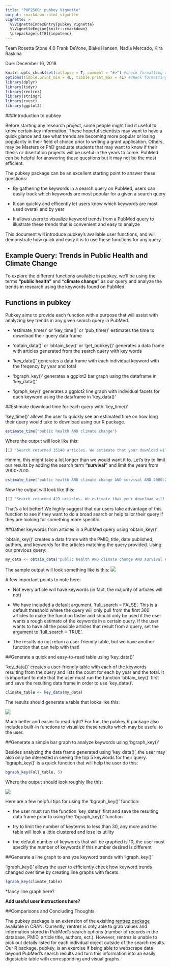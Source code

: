```yaml
---
title: "PHP2560: pubkey Vignette"
output: rmarkdown::html_vignette
vignette: >
  %\VignetteIndexEntry{pubkey Vignette}
  %\VignetteEngine{knitr::rmarkdown}
  \usepackage[utf8]{inputenc}
---
```

Team Rosetta Stone 4.0 
Frank DeVone, Blake Hansen, Nadia Mercado, Kira Raskina 

Due: December 16, 2018 

```r
knitr::opts_chunk$set(collapse = T, comment = "#>") #check formatting and delete if needed
options(tibble.print_min = 4L, tibble.print_max = 4L) #check formatting and delete if needed
library(dplyr)
library(tidyr)
library(rentrez)
library(stringr) 
library(rvest)
library(ggplot2)
```

###Introduction to pubkey 

Before starting any research project, some people might find it useful to know certain key information. These hopeful scientists may want to have a quick glance and see what trends are becoming more popular or losing popularity in their field of choice prior to writing a grant application. Others, may be Masters or PhD graduate students that may want to know if their thesis or disertation projects will be useful in the years to come. PubMed can be helpful for answering these questions but it may not be the most efficient. 

The pubkey package can be an excellent starting point to answer these questions: 

* By gathering the keywords in a search query on PubMed, users can easily track which keywords are most popular for a given a search query

* It can quickly and efficently let users know which keywords are most used overall and by year

* It allows users to visualize keyword trends from a PubMed query to illustrate these trends that is convenient and easy to analyze

This document will introduce pubkey's available user functions, and will demonstrate how quick and easy it is to use these functions for any query. 

## Example Query: Trends in Public Health and Climate Change

To explore the different functions available in pubkey, we'll be using the terms **"public health"** and **"climate change"** as our query and analyze the trends in research using the keywords found on PubMed.

## Functions in pubkey

Pubkey aims to provide each function with a purpose that will assist with analyzing key trends in any given search query in PubMed. 

* 'estimate_time()' or 'key_time()' or 'pub_time()' estimates the time to download their query data frame 

* 'obtain_data()' or 'obtain_key()' or 'get_pubkey()' generates a data frame with articles generated from the search query with key words

* 'key_data()' generates a data frame with each individual keyword with the freqency by year and total

* 'bgraph_key()' generates a ggplot2 bar graph using the dataframe in 'key_data()' 

* 'lgraph_key()' generates a ggplot2 line graph with individual facets for each keyword using the dataframe in 'key_data()'  


##Estimate download time for each query with 'key_time()' 

'key_time()' allows the user to quickly see an estimated time on how long their query would take to download using our R package.

```r
estimate_time("public health AND climate change")
```

Where the output will look like this: 
```r
[1] "Search returned 15140 articles. We estimate that your download will take approximatley 188 minutes to complete. Please consider using the advanced search option at https://www.ncbi.nlm.nih.gov/pubmed/advanced to create a more concise search."
```

Hmmm, this might take a lot longer than we would want it to. Let's try to limit our results by adding the search term **"survival"** and limit the years from 2000-2010. 

```r
estimate_time("public health AND climate change AND survival AND 2000:2010[PDAT]")
```

Now the output will look like this: 
```r
[1] "Search returned 423 articles. We estimate that your download will take approximatley 5 minutes to complete."
```

That's a lot better! We highly suggest that our users take advantage of this function to see if they want to do a broad search or help tailor their query if they are looking for something more specific.  

##Gather keywords from articles in a PubMed query using 'obtain_key()'

'obtain_key()' creates a data frame with the PMID, title, date published, authors, and keywords for the articles matching the query provided. Using our previous query: 

```r
my_data <- obtain_data("public health AND climate change AND survival AND 2000:2010[PDAT]", full_search = T)
```

The sample output will look something like is this: 
![](C:/Users/nmerc/Desktop/sample_mydata_r.png)

A few important points to note here: 

* Not every article will have keywords (in fact, the majority of articles will not)

* We have included a default argument, 'full_search = FALSE'. This is a default threshold where the query will only pull from the first 360 articles to make the function faster and should only be used if the user wants a rough estimate of the keywords in a certain query. If the user wants to have all the possible articles that result from a query, set the argument to 'full_search = TRUE'. 

* The results do not return a user-friendly table, but we have another function that can help with that!

##Generate a quick and easy-to-read table using 'key_data()'

'key_data()' creates a user-friendly table with each of the keywords resulting from the query and lists the count for each by year and the total. It is important to note that the user must run the function 'obtain_key()' first and save the resulting data frame in order to use 'key_data()'.

```r
climate_table <- key_data(my_data)
```

The results should generate a table that looks like this: 

![](C:/Users/nmerc/Desktop/sample_final table_r.png)

Much better and easier to read right? For fun, the pubkey R package also includes built-in functions to visualize these results which may be useful to the user. 

##Generate a simple bar graph to analyze keywords using 'bgraph_key()'

Besides analyzing the data frame generated using 'key_data()', the user may also only be interested in seeing the top 5 keywords for their query. 'bgraph_key()' is a quick function that will help the user do this: 

```r
bgraph_key(Full_table, 5)
```

Where the output should look roughly like this:

![](C:/Users/nmerc/Desktop/sample_bar graph_r.png)


Here are a few helpful tips for using the 'bgraph_key()' function: 

* the user must run the function 'key_data()' first and save the resulting data frame prior to using the 'bgraph_key()' function

* try to limit the number of keyterms to less than 30, any more and the table will look a little clustered and lose its utility

* the default number of keywords that will be graphed is 10, the user must specify the number of keywords if this number desired is different

##Generate a line graph to analyze keyword trends with 'lgraph_key()'

'lgraph_key()' allows the user to efficiently check how keyword trends changed over time by creating line graphs with facets.

```r
lgraph_key(climate_table)
```

*fancy line graph here?

**Add useful user instructions here?**

##Comparisons and Concluding Thoughts

The pubkey package is an extension of the exisiting [rentrez package](https://cran.r-project.org/web/packages/rentrez/index.html) available in CRAN. Currently, rentrez is only able to grab values and information stored in PubMed's search options (number of records in the database, PMID, article title, authors, ect.). However, rentrez is unable to pick out details listed for each indivdual object outside of the search results. Our R package, pubkey, is an exercise if being able to webscrape data beyond PubMed's search results and turn this information into an easily digestable table with corresponding and visual graphs.    